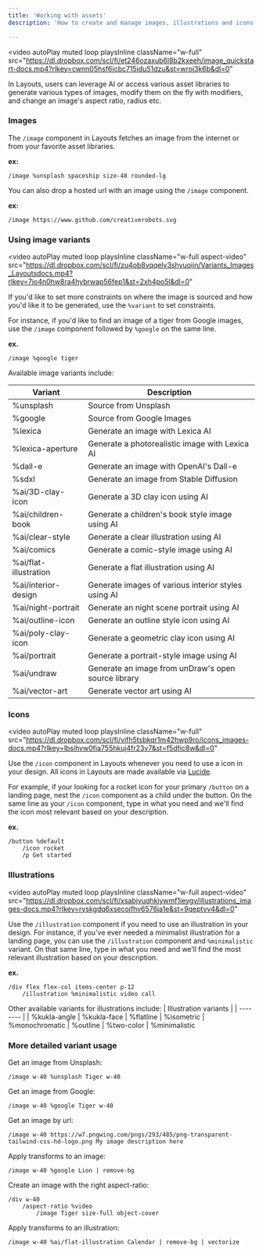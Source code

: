 ```yaml
---
title: 'Working with assets'
description: 'How to create and manage images, illustrations and icons in Layouts'

---
```

<video
  autoPlay
  muted
  loop
  playsInline
  className="w-full"
  src="https://dl.dropbox.com/scl/fi/et246ozaxub6l8b2kxeeh/image_quickstart-docs.mp4?rlkey=cwnn05hsf6jcbc715idu51dzu&st=wroj3k6b&dl=0"
></video>

In Layouts, users can leverage AI or access various asset libraries to generate various types of images, modify them on the fly with modifiers, and change an image's aspect ratio, radius etc.


### Images

The `/image` component in Layouts fetches an image from the internet or from your favorite asset libraries.


**ex:**
```syntax Layouts
/image %unsplash spaceship size-48 rounded-lg
```

You can also drop a hosted url with an image using the `/image` component. 

**ex:**
``` syntax Layouts 
/image https://www.github.com/creativerobots.svg
```

### Using image variants 

<video
  autoPlay
  muted
  loop
  playsInline
  className="w-full aspect-video"
  src="https://dl.dropbox.com/scl/fi/zu4ob8vqqely3shyuoijn/Variants_Images_Layoutsdocs.mp4?rlkey=7io4n0hw8ra4hybrwap56fep1&st=2xh4po5l&dl=0"
></video>


If you'd like to set more constraints on where the image is sourced and how you'd like it to be generated, use the `%variant` to set constraints.

For instance, if you'd like to find an image of a tiger from Google images, use the `/image` component followed by `%google` on the same line.

**ex.**
``` syntax Layouts
/image %google tiger
```

Available image variants include:
<table style={{
  width: '100%',
  borderCollapse: 'separate',
  borderSpacing: '0',
  border: '1px solid #e5e7eb',
  borderRadius: '8px',
  overflow: 'hidden',
  fontSize: '14px',
  marginBottom: '20px',
}}>
  <thead>
    <tr style={{ backgroundColor: '#f3f4f6' }}>
      <th style={{
        padding: '12px 16px',
        textAlign: 'left',
        fontWeight: 'bold',
        borderBottom: '2px solid #e5e7eb',
      }}>Variant</th>
      <th style={{
        padding: '12px 16px',
        textAlign: 'left',
        fontWeight: 'bold',
        borderBottom: '2px solid #e5e7eb',
      }}>Description</th>
    </tr>
  </thead>
  <tbody>
    <tr style={{ backgroundColor: '#ffffff' }}>
      <td style={{ padding: '12px 16px', borderBottom: '1px solid #e5e7eb', fontFamily: 'monospace', color: '#2563eb' }}>%unsplash</td>
      <td style={{ padding: '12px 16px', borderBottom: '1px solid #e5e7eb' }}>Source from Unsplash</td>
    </tr>
    <tr style={{ backgroundColor: '#f9fafb' }}>
      <td style={{ padding: '12px 16px', borderBottom: '1px solid #e5e7eb', fontFamily: 'monospace', color: '#2563eb' }}>%google</td>
      <td style={{ padding: '12px 16px', borderBottom: '1px solid #e5e7eb' }}>Source from Google Images</td>
    </tr>
    <tr style={{ backgroundColor: '#ffffff' }}>
      <td style={{ padding: '12px 16px', borderBottom: '1px solid #e5e7eb', fontFamily: 'monospace', color: '#2563eb' }}>%lexica</td>
      <td style={{ padding: '12px 16px', borderBottom: '1px solid #e5e7eb' }}>Generate an image with Lexica AI</td>
    </tr>
    <tr style={{ backgroundColor: '#f9fafb' }}>
      <td style={{ padding: '12px 16px', borderBottom: '1px solid #e5e7eb', fontFamily: 'monospace', color: '#2563eb' }}>%lexica-aperture</td>
      <td style={{ padding: '12px 16px', borderBottom: '1px solid #e5e7eb' }}>Generate a photorealistic image with Lexica AI</td>
    </tr>
    <tr style={{ backgroundColor: '#ffffff' }}>
      <td style={{ padding: '12px 16px', borderBottom: '1px solid #e5e7eb', fontFamily: 'monospace', color: '#2563eb' }}>%dall-e</td>
      <td style={{ padding: '12px 16px', borderBottom: '1px solid #e5e7eb' }}>Generate an image with OpenAI's Dall-e</td>
    </tr>
    <tr style={{ backgroundColor: '#f9fafb' }}>
      <td style={{ padding: '12px 16px', borderBottom: '1px solid #e5e7eb', fontFamily: 'monospace', color: '#2563eb' }}>%sdxl</td>
      <td style={{ padding: '12px 16px', borderBottom: '1px solid #e5e7eb' }}>Generate an image from Stable Diffusion</td>
    </tr>
    <tr style={{ backgroundColor: '#ffffff' }}>
      <td style={{ padding: '12px 16px', borderBottom: '1px solid #e5e7eb', fontFamily: 'monospace', color: '#2563eb' }}>%ai/3D-clay-icon</td>
      <td style={{ padding: '12px 16px', borderBottom: '1px solid #e5e7eb' }}>Generate a 3D clay icon using AI</td>
    </tr>
    <tr style={{ backgroundColor: '#f9fafb' }}>
      <td style={{ padding: '12px 16px', borderBottom: '1px solid #e5e7eb', fontFamily: 'monospace', color: '#2563eb' }}>%ai/children-book</td>
      <td style={{ padding: '12px 16px', borderBottom: '1px solid #e5e7eb' }}>Generate a children's book style image using AI</td>
    </tr>
    <tr style={{ backgroundColor: '#ffffff' }}>
      <td style={{ padding: '12px 16px', borderBottom: '1px solid #e5e7eb', fontFamily: 'monospace', color: '#2563eb' }}>%ai/clear-style</td>
      <td style={{ padding: '12px 16px', borderBottom: '1px solid #e5e7eb' }}>Generate a clear illustration using AI</td>
    </tr>
    <tr style={{ backgroundColor: '#f9fafb' }}>
      <td style={{ padding: '12px 16px', borderBottom: '1px solid #e5e7eb', fontFamily: 'monospace', color: '#2563eb' }}>%ai/comics</td>
      <td style={{ padding: '12px 16px', borderBottom: '1px solid #e5e7eb' }}>Generate a comic-style image using AI</td>
    </tr>
    <tr style={{ backgroundColor: '#ffffff' }}>
      <td style={{ padding: '12px 16px', borderBottom: '1px solid #e5e7eb', fontFamily: 'monospace', color: '#2563eb' }}>%ai/flat-illustration</td>
      <td style={{ padding: '12px 16px', borderBottom: '1px solid #e5e7eb' }}>Generate a flat illustration using AI</td>
    </tr>
    <tr style={{ backgroundColor: '#f9fafb' }}>
      <td style={{ padding: '12px 16px', borderBottom: '1px solid #e5e7eb', fontFamily: 'monospace', color: '#2563eb' }}>%ai/interior-design</td>
      <td style={{ padding: '12px 16px', borderBottom: '1px solid #e5e7eb' }}>Generate images of various interior styles using AI</td>
    </tr>
    <tr style={{ backgroundColor: '#ffffff' }}>
      <td style={{ padding: '12px 16px', borderBottom: '1px solid #e5e7eb', fontFamily: 'monospace', color: '#2563eb' }}>%ai/night-portrait</td>
      <td style={{ padding: '12px 16px', borderBottom: '1px solid #e5e7eb' }}>Generate an night scene portrait using AI</td>
    </tr>
    <tr style={{ backgroundColor: '#f9fafb' }}>
      <td style={{ padding: '12px 16px', borderBottom: '1px solid #e5e7eb', fontFamily: 'monospace', color: '#2563eb' }}>%ai/outline-icon</td>
      <td style={{ padding: '12px 16px', borderBottom: '1px solid #e5e7eb' }}>Generate an outline style icon using AI</td>
    </tr>
    <tr style={{ backgroundColor: '#ffffff' }}>
      <td style={{ padding: '12px 16px', borderBottom: '1px solid #e5e7eb', fontFamily: 'monospace', color: '#2563eb' }}>%ai/poly-clay-icon</td>
      <td style={{ padding: '12px 16px', borderBottom: '1px solid #e5e7eb' }}>Generate a geometric clay icon using AI</td>
    </tr>
    <tr style={{ backgroundColor: '#f9fafb' }}>
      <td style={{ padding: '12px 16px', borderBottom: '1px solid #e5e7eb', fontFamily: 'monospace', color: '#2563eb' }}>%ai/portrait</td>
      <td style={{ padding: '12px 16px', borderBottom: '1px solid #e5e7eb' }}>Generate a portrait-style image using AI</td>
    </tr>
    <tr style={{ backgroundColor: '#ffffff' }}>
      <td style={{ padding: '12px 16px', borderBottom: '1px solid #e5e7eb', fontFamily: 'monospace', color: '#2563eb' }}>%ai/undraw</td>
      <td style={{ padding: '12px 16px', borderBottom: '1px solid #e5e7eb' }}>Generate an image from unDraw's open source library</td>
    </tr>
    <tr style={{ backgroundColor: '#f9fafb' }}>
      <td style={{ padding: '12px 16px', fontFamily: 'monospace', color: '#2563eb' }}>%ai/vector-art</td>
      <td style={{ padding: '12px 16px' }}>Generate vector art using AI</td>
    </tr>
  </tbody>
</table>

### Icons

<video
  autoPlay
  muted
  loop
  playsInline
  className="w-full"
  src="https://dl.dropbox.com/scl/fi/vifh5tsbkqr1m42hwp9ro/icons_images-docs.mp4?rlkey=lbsihvw0fia755hkuj4fr23v7&st=f5dfic8w&dl=0"
></video>

Use the `/icon` component in Layouts whenever you need to use a icon in your design. All icons in Layouts are made available via [Lucide](https://lucide.dev/).

For example, if your looking for a rocket icon for your primary `/button` on a landing page, nest the `/icon` component as a child under the button. On the same line as your `/icon` component, type in what you need and we'll find the icon most relevant based on your description. 

**ex.**
```
/button %default
	/icon rocket 
	/p Get started 
```

### Illustrations

<video
  autoPlay
  muted
  loop
  playsInline
  className="w-full aspect-video"
  src="https://dl.dropbox.com/scl/fi/xsabjvuqhkjywmf1ieygv/illustrations_images-docs.mp4?rlkey=ryskgdq6xsecojfhv6576ja1e&st=9qeptvv4&dl=0"
></video>


Use the `/illustration` component if you need to use an illustration in your design. 
For instance, if you've ever needed a minimalist illustration for a landing page, you can use the `/illustration` component and `%minimalistic` variant. On that same line, type in what you need and we’ll find the most relevant illustration based on your description.

**ex.**
``` syntax Layouts
/div flex flex-col items-center p-12
	/illustration %minimalistic video call
```
Other available variants for illustrations include: 
| Illustration variants  |
| -------- |
| %kukla-angle
| %kukla-face
| %flatline
| %isometric 
| %monochromatic
| %outline
| %two-color 
| %minimalistic 


### More detailed variant usage

Get an image from Unsplash:
```syntax Layouts
/image w-40 %unsplash Tiger w-40
```

Get an image from Google:
```syntax Layouts
/image w-40 %google Tiger w-40
```

Get an image by url:
```syntax Layouts
/image w-40 https://w7.pngwing.com/pngs/293/485/png-transparent-tailwind-css-hd-logo.png My image description here
```

Apply transforms to an image:
```syntax Layouts
/image w-40 %google Lion | remove-bg
```

Create an image with the right aspect-ratio:
```syntax Layouts
/div w-40
	/aspect-ratio %video
		/image Tiger size-full object-cover
```

Apply transforms to an illustration:
```syntax Layouts
/image w-40 %ai/flat-illustration Calendar | remove-bg | vectorize
```

